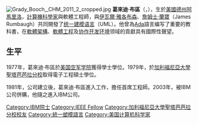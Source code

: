 {{Unreferenced|time=2017-04-15T01:08:32+00:00}}
[[File:Grady_Booch,_CHM_2011_2_cropped.jpg|thumb]]
'''葛來迪·布區'''（{{lang-en|Grady Booch}}，{{bd|1955年|2月27日|||catIdx=Booch, Grady}}），生於[[美國|美國]][[德克薩斯州|德州]][[阿馬里洛_(德克薩斯州)|阿馬里洛]]，[[計算機科學家|計算機科學家]]與軟體工程師，與[[伊瓦爾·雅各布森|伊瓦爾·雅各布森]]、[[詹姆士·蘭寶|詹姆士·蘭寶]]（James Rumbaugh）共同開發了[[统一建模语言|统一建模语言]]（UML）。他曾為[[Ada|Ada]]語言编写了重要的教科書，在[[軟體架構|軟體架構]]、[[軟體工程|軟體工程]]及[[协作开发环境|协作开发环境]]领域的貢獻具有國際性聲望。

==生平==
1977年，葛來迪·布區於[[美国空军学院|美国空军学院]]獲得學士學位。1979年，於[[加利福尼亞大學聖塔芭芭拉分校|加利福尼亞大學聖塔芭芭拉分校]]取得電子工程碩士學位。

1981年，{{link-en|Rational Software|Rational Software}}公司建立後，葛來迪·布區進入工作，擔任首席工程師。2003年，{{link-en|Rational Software|Rational Software}}被IBM公司併購，他隨之進入IBM公司。
{{Authority control}}
{{DEFAULTSORT:Booch, Grady}}
[[Category:IBM院士|Category:IBM院士]]
[[Category:IEEE_Fellow|Category:IEEE Fellow]]
[[Category:加利福尼亞大學聖塔芭芭拉分校校友|Category:加利福尼亞大學聖塔芭芭拉分校校友]]
[[Category:統一塑模語言|Category:統一塑模語言]]
[[Category:美国计算机科学家|Category:美国计算机科学家]]